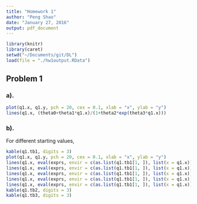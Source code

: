 ```yaml
---
title: "Homework 1"
author: "Peng Shao"
date: "January 27, 2016"
output: pdf_document
---
```


```r
library(knitr)
library(caret)
setwd("~/Documents/git/DL")
load(file = "./hw1output.RData")
```

## Problem 1
### a).

```r
plot(q1.x, q1.y, pch = 20, cex = 0.1, xlab = "x", ylab = "y")
lines(q1.x, (theta0+theta1*q1.x)/(1+theta2*exp(theta3*q1.x)))
```


### b). 

For different starting values, 
```r
kable(q1.tb1, digits = 3)
plot(q1.x, q1.y, pch = 20, cex = 0.1, xlab = "x", ylab = "y")
lines(q1.x, eval(exprs, envir = c(as.list(q1.tb1[1, ]), list(x = q1.x))), col = 1, lty = 1)
lines(q1.x, eval(exprs, envir = c(as.list(q1.tb1[1, ]), list(x = q1.x))), col = 2, lty = 2)
lines(q1.x, eval(exprs, envir = c(as.list(q1.tb1[1, ]), list(x = q1.x))), col = 3, lty = 3)
lines(q1.x, eval(exprs, envir = c(as.list(q1.tb1[1, ]), list(x = q1.x))), col = 4, lty = 4)
lines(q1.x, eval(exprs, envir = c(as.list(q1.tb1[1, ]), list(x = q1.x))), col = 5, lty = 5)
kable(q1.tb2, digits = 3)
kable(q1.tb3, digits = 3)
```















